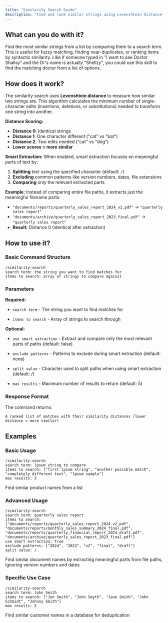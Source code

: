 ```yaml
---
title: "Similarity Search Guide"
description: "Find and rank similar strings using Levenshtein distance"
---
```


## What can you do with it?

Find the most similar strings from a list by comparing them to a search term. This is useful for fuzzy matching, finding near-duplicates, or ranking items by syntactic similarity. Like if someone typed in "I want to see Doctor Shallsy" and the Dr's name is actually "Shellzy", you could use this skill to find the matching doctor from a list of options. 

## How does it work?

The similarity search uses **Levenshtein distance** to measure how similar two strings are. This algorithm calculates the minimum number of single-character edits (insertions, deletions, or substitutions) needed to transform one string into another.

**Distance Scoring:**
- **Distance 0**: Identical strings
- **Distance 1**: One character different ("cat" vs "bat")
- **Distance 2**: Two edits needed ("cat" vs "dog")
- **Lower scores = more similar**

**Smart Extraction:**
When enabled, smart extraction focuses on meaningful parts of text by:
1. **Splitting** text using the specified character (default: `/`)
2. **Excluding** common patterns like version numbers, dates, file extensions
3. **Comparing** only the relevant extracted parts

**Example:** Instead of comparing entire file paths, it extracts just the meaningful filename parts:
- `"documents/reports/quarterly_sales_report_2024_v2.pdf"` → `"quarterly sales report"`
- `"documents/archive/quarterly_sales_report_2023_final.pdf"` → `"quarterly sales report"`
- **Result:** Distance 0 (identical after extraction)

## How to use it?

### Basic Command Structure
```
/similarity-search
search term: the string you want to find matches for
items to search: array of strings to compare against
```

### Parameters

**Required:**

- `search term` - The string you want to find matches for

- `items to search` - Array of strings to search through

**Optional:**

- `use smart extraction` - Extract and compare only the most relevant parts of paths (default: false)

- `exclude patterns` - Patterns to exclude during smart extraction (default: none)

- `split value` - Character used to split paths when using smart extraction (default: /)

- `max results` - Maximum number of results to return (default: 5)

### Response Format

The command returns:
```
A ranked list of matches with their similarity distances (lower distance = more similar)
```

## Examples

### Basic Usage
```
/similarity-search
search term: lpsum string to compare
items to search: ["first lpsum string", "another possible match", "completely different text", "lpsum sample"]
max results: 3
```
Find similar product names from a list

### Advanced Usage
```
/similarity-search
search term: quarterly sales report
items to search: ["documents/reports/quarterly_sales_report_2024_v2.pdf", "documents/reports/monthly_sales_summary_2024_final.pdf", "documents/reports/quarterly_financial_report_2024_draft.pdf", "documents/archive/quarterly_sales_report_2023_final.pdf"]
use smart extraction: true
exclude patterns: ["2024", "2023", "v2", "final", "draft"]
split value: /
```
Find similar document names by extracting meaningful parts from file paths, ignoring version numbers and dates

### Specific Use Case
```
/similarity-search
search term: John Smith
items to search: ["Jon Smith", "John Smyth", "Jane Smith", "John Schmidt", "Johnny Smith"]
max results: 5
```
Find similar customer names in a database for deduplication 